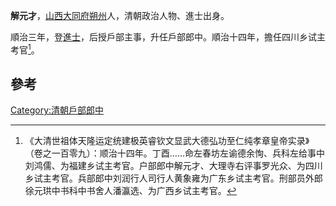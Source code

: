 '''解元才'''，[[山西|山西]][[大同府|大同府]][[朔州|朔州]]人，清朝政治人物、進士出身。

順治三年，登[[進士|進士]]，后授戶部主事，升任戶部郎中。順治十四年，擔任四川乡试主考官<ref>《大清世祖体天隆运定统建极英睿钦文显武大德弘功至仁纯孝章皇帝实录》（卷之一百零九）：顺治十四年。丁酉……命左春坊左谕德余恂、兵科左给事中刘鸿儒、为福建乡试主考官。户部郎中解元才、大理寺右评事罗光众、为四川乡试主考官。兵部郎中刘润行人司行人黄象雍为广东乡试主考官。刑部员外郎徐元珙中书科中书舍人潘瀛选、为广西乡试主考官。</ref>。

==參考==
{{reflist}}
{{清朝人物小作品}}
{{顺治三年丙戌科殿试金榜}}
[[Category:清朝戶部郎中|Category:清朝戶部郎中]]